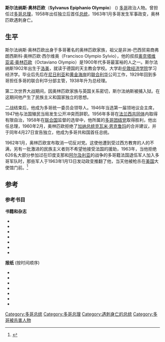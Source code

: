 {{Infobox President|name=Sylvanus Olympio
|nationality={{flag|多哥}}
|image=Sylvanus Olympio.jpg
|order=第1任[[多哥总统|多哥总统]]
|term_start=1960年4月27日
|term_end={{box|1963年1月13日}}
|predecessor=
|successor=[[埃马纽埃尔·博乔勒|埃马纽埃尔·博乔勒]]
|birth_date={{Birth date|1902|9|6|mf=y}}
|birth_place=[[多哥蘭|多哥蘭]][[洛美|洛美]]
|death_date={{death date and age|1963|1|13|1902|9|6|mf=y}}
|death_place={{flag|多哥}}
|resting_place=[[貝南|貝南]][[莫諾省|莫諾省]][[大波波|大波波]]阿古埃聖心天主教堂公墓（Cimetière de l'église Catholique Sacré-Cœur d'Agoué）<ref>{{Cite web |url=http://news.acotonou.com/h/113264.html |title=Fête de la toussaint: Aux petits soins du père de l'Indépendance du Togo à Agoué |access-date=2021-12-01 |archive-date=2021-12-01 |archive-url=https://web.archive.org/web/20211201051631/http://news.acotonou.com/h/113264.html |dead-url=no }}</ref>
|spouse=Dina Olympio
|party=[[多哥团结党|多哥团结党<br>(Comité de l'unité togolaise)]]
|vicepresident=
|religion=
}}
'''斯尔法纳斯·奥林匹欧'''（'''Sylvanus Epiphanio Olympio'''） ({{bd|1902年|9月6日|1963年|1月13日|}}) [[多哥|多哥]]政治人物。曾担任过[[多哥总理|多哥总理]]，1958年出任独立后首任[[多哥总统|总统]]，1963年1月多哥发生军事政变，奥林匹欧遇刺身亡。

==生平==
斯尔法纳斯·奥林匹欧出身于多哥著名的奥林匹欧家族，祖父是非洲-巴西贸易商弗朗西斯科·奥林匹欧·西尔维奥（Francisco Olympio Sylvio），他的叔叔[[奥克塔维亚诺·奥林匹欧|奥克塔维亚诺·奥林匹欧]]（Octaviano Olympio）是1900年代多哥最富裕的人之一。斯尔法纳斯1902年出生于[[洛美|洛美]]，就读于德国的天主教会学校。大学赴[[伦敦经济学院|伦敦经济学院]]学习经济学。毕业后先后在[[尼日利亚|尼日利亚]]和[[英屬黃金海岸|黄金海岸]]的[[联合利华|联合利华]]公司工作，1929年回到多哥担任多哥的联合利华分部主管，1938年升为总经理。

第二次世界大战期间，因奥林匹欧家族与英国关系密切，斯尔法纳斯被捕入狱。在这期间他产生了民族主义和国家独立的思想。

二战结束后，他成为多哥统一委员会领导人。1946年当选第一届领地议会主席，1947他与法国殖民当局发生公开冲突而辞职。1956年多哥在[[法兰西共同体|法兰西共同体]]内取得有限自治，1958年在[[联合国|联合国]]监督的选举中，他所属的[[多哥团结党|多哥团结党]]取得胜利，他出任总理，1960年2月，奥林匹欧拒绝了[[加纳总统|加纳总统]][[克瓦米·恩克鲁玛|克瓦米·恩克鲁玛]]的合并建议，并于同年4月27日宣告独立，他成为多哥共和国首任总统。

1962年1月，奥林匹欧宣布取消一切反对党。这使他遭到受过西方教育的人的不满，另有一批激进的民族主义者则不希望他接受法国的援助，1963年，当他拒绝626名大部分参加过在印度支那和[[阿尔及利亚|阿尔及利亚]]的战争的多哥籍法国退伍军人加入多哥军队时，那些军人于1963年1月13日发动政变推翻了他，当天他被枪杀在[[美国|美国]]大使馆门前。<ref>{{Cite web |url=http://www.telegraph.co.uk/news/obituaries/1483018/Gnassingbe-Eyadema.html |title=Gnassingbe Eyadema Obituary |access-date=2013-10-19 |archive-date=2021-01-27 |archive-url=https://web.archive.org/web/20210127085851/https://www.telegraph.co.uk/news/obituaries/1483018/Gnassingbe-Eyadema.html |dead-url=no }}</ref>

==参考==
{{reflist|2}}

===参考书目===
'''书籍和杂志'''
*{{cite journal|last=Amos|first=Alcione M.|title=Afro-Brazilians in Togo: The Case of the Olympio Family, 1882-1945|journal= Cahiers d'Études Africaines|year=2001|volume=41|issue=162|pages=293–314|jstor=4393131|ref=harv}}
*{{cite journal|last=Grundy|first=Kenneth W.|title=The Negative Image of Africa's Military|url=https://archive.org/details/sim_review-of-politics_1968-10_30_4/page/428|journal=The Review of Politics|year=1968|volume=30|issue=4|pages=428–439|jstor=1406107|ref=harv}}
*{{cite journal|last=Howe|first=Russell Warren|title=Men of the Century|journal=Transition|year=2000|issue=86|pages=36–50|jstor=3137463|ref=harv}}
*{{cite journal|last=Mazuri|first=Ali A.|title=Thoughts on Assassination in Africa|url=https://archive.org/details/sim_political-science-quarterly_1968-03_83_1/page/40|journal=Political Science Quarterly|year=1968|volume=83|issue=1|pages=40–58|jstor=2147402|ref=harv}}
*{{cite book|last=Onwumechili|first=Chuka|title=African Democratization and Military Coups|year=1998|url=http://books.google.com/books?id=MKMCQxIwDrQC&pg=PA53|accessdate=29 December 2012|publisher=Praeger|location=Westport, Ct.|isbn=978-0-275-96325-5|ref=harv|archive-date=2013-12-31|archive-url=https://web.archive.org/web/20131231172824/http://books.google.com/books?id=MKMCQxIwDrQC&pg=PA53|dead-url=no}}
*{{cite book|last=Rothermund|first=Dietmar|title=The Routledge Companion To Decolonization|url=http://books.google.com/books?id=ez37H0UPt_YC&pg=PA143|accessdate=29 December 2012|year=2006|publisher=Taylor & Francis|isbn=978-0-415-35632-9|ref=harv|archive-date=2021-03-08|archive-url=https://web.archive.org/web/20210308030823/https://books.google.com/books?id=ez37H0UPt_YC&pg=PA143|dead-url=no}}
*{{cite book|last=Wallerstein|first=Immanuel|title=Africa: The Politics of Independence And Unity|url=http://books.google.com/books?id=fC5j0tI-Pv0C&pg=RA1-PA64|accessdate=29 December 2012|year=1961|publisher=University of Nebraska Press|isbn=978-0-8032-9856-9|ref=harv|archive-date=2021-03-08|archive-url=https://web.archive.org/web/20210308190237/https://books.google.com/books?id=fC5j0tI-Pv0C&pg=RA1-PA64|dead-url=no}}

'''报纸''' (按时间顺序)
*{{cite news|title=Protest Speech Sets UN Record|newspaper=New York Amsterdam News|date=13 December 1947|page=1|ref = {{sfnRef|New York Amsterdam News|1947}}}}
*{{cite news|title=Energetic Togo Leader: Sylvanus Olympio|newspaper=New York Times|date=8 April 1960|page=11|ref = {{sfnRef|New York Times|1960}}}}
*{{cite news|title=A Robust Leader Speaks for Togo|newspaper=Washington Post|date=1 May 1960|page=E4|ref = {{sfnRef|Washington Post|1960}}}}
*{{cite news|title=Togo backs Olympio: Returns show 99% Support Ex-Premier as President|newspaper=New York Times|date=11 April 1961|page=6|ref = {{sfnRef|New York Times|1961}}}}
*{{cite news|title=Togo's President Slain in Coup: Insurgents Seize Most Of Cabinet|newspaper=The Washington Post|date=14 January 1963|page=A1|ref = {{sfnRef|Washington Post|1963}}}}
*{{cite news|last=Lukas|first=J. Anthony|title=Olympio Doomed by Own Letter: Sergent whose job appeal failed slew Togo Head|newspaper=New York Times|date=22 January 1963|page=3|ref=harv}}
*{{cite news|title=France and the Olympios|url=https://archive.org/details/sim_new-african_1999-09_377/page/13|newspaper=New African|date=September 1999|issue=377|pages=13|ref= {{sfnRef|New African|1999}}}}

{{s-start}}
{{succession box|title=[[多哥总理|多哥总理]]|before=[[尼古拉·格鲁尼茨基|尼古拉·格鲁尼茨基]]|after=[[约瑟夫·科库·科菲戈|约瑟夫·科库·科菲戈]]|years=1958–1961}}
{{succession box|title=[[多哥总统|多哥总统]]|before=''(无)''|after=[[埃马纽埃尔·博乔勒|埃马纽埃尔·博乔勒]]|years=1960–1963}}
{{s-end}}

{{多哥总统}}

{{Authority control}}
{{DEFAULTSORT:Olympio, Sylvanus}}

[[Category:多哥总统|Category:多哥总统]]
[[Category:多哥总理|Category:多哥总理]]
[[Category:遇刺身亡的总统|Category:遇刺身亡的总统]]
[[Category:多哥被杀害人物|Category:多哥被杀害人物]]